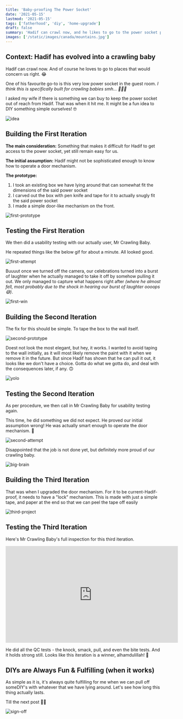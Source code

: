 ```yaml
---
title: 'Baby-proofing The Power Socket'
date: '2021-05-15'
lastmod: '2021-05-15'
tags: ['fatherhood', 'diy', 'home-upgrade']
draft: false
summary: 'Hadif can crawl now, and he likes to go to the power socket point in one of the rooms. Concerned, I DIY-ed this hack.'
images: ['/static/images/canada/mountains.jpg']
---
```


## Context: Hadif has evolved into a crawling baby

Hadif can crawl now. And of course he loves to go to places that would concern us right. 😂

One of his favourite go-to is this very low power socket in the guest room. _I think this is specifically built for crawling babies smh... 🤦🏽‍♂️_

I asked my wife if there is something we can buy to keep the power socket out of reach from Hadif. That was when it hit me. It might be a fun idea to DIY something simple ourselves! 🤓

![idea](https://media.giphy.com/media/3oz8xP6SaSkSU9dhcI/giphy.gif)

## Building the First Iteration

**The main consideration:** Something that makes it difficult for Hadif to get access to the power socket, yet still remain easy for us.

**The initial assumption:** Hadif might not be sophisticated enough to know how to operate a door mechanism.

**The prototype:**

1. I took an existing box we have lying around that can somewhat fit the dimensions of the said power socket
2. I carved out the box with pen knife and tape for it to actually snugly fit the said power socket
3. I made a simple door-like mechanism on the front.

![first-prototype](/static/blog/babyproofing-the-power-socket/first-prototype.gif)

## Testing the First Iteration

We then did a usability testing with our actually user, Mr Crawling Baby.

He repeated things like the below gif for about a minute. All looked good.

![first-attempt](/static/blog/babyproofing-the-power-socket/first-attempt.gif)

Buuuut once we turned off the camera, our celebrations turned into a burst of laughter when he actually managed to take it off by somehow pulling it out. We only managed to capture what happens right after _(where he almost fell, most probably due to the shock in hearing our burst of laughter oooops 😅)_.

![first-win](/static/blog/babyproofing-the-power-socket/first-win.gif)

## Building the Second Iteration

The fix for this should be simple. To tape the box to the wall itself.

![second-prototype](/static/blog/babyproofing-the-power-socket/second-prototype.jpg)

Doest not look the most elegant, but hey, it works. I wanted to avoid taping to the wall initially, as it will most likely remove the paint with it when we remove it in the future. But since Hadif has shown that he can pull it out, it looks like we don't have a choice. Gotta do what we gotta do, and deal with the consequences later, if any. 🙃

![yolo](https://media.giphy.com/media/GuNCk0YU1BLi/giphy.gif)

## Testing the Second Iteration

As per procedure, we then call in Mr Crawling Baby for usability testing again.

This time, he did something we did not expect. He proved our initial assumption wrong! He was actually smart enough to operate the door mechanism. 🤯

![second-attempt](/static/blog/babyproofing-the-power-socket/second-attempt.gif)

Disappointed that the job is not done yet, but definitely more proud of our crawling baby.

![big-brain](https://media.giphy.com/media/ZbUCXzhrXGpHvuOIes/giphy.gif)

## Building the Third Iteration

That was when I upgraded the door mechanism. For it to be current-Hadif-proof, it needs to have a "lock" mechanism. This is made with just a simple tape, and paper at the end so that we can peel the tape off easily

![third-project](/static/blog/babyproofing-the-power-socket/third-prototype.gif)

## Testing the Third Iteration

Here's Mr Crawling Baby's full inspection for this third iteration.

<iframe
  width="560"
  height="315"
  src="https://www.youtube.com/embed/B0cZgficBTg"
  title="YouTube video player"
  frameborder="0"
  allow="accelerometer; autoplay; clipboard-write; encrypted-media; gyroscope; picture-in-picture"
  allowfullscreen
></iframe>

He did all the QC tests - the knock, smack, pull, and even the bite tests. And it holds strong still. Looks like this iteration is a winner, alhamdulillah! 🎉

## DIYs are Always Fun & Fulfilling (when it works)

As simple as it is, it's always quite fulfilling for me when we can pull off someDIY's with whatever that we have lying around. Let's see how long this thing actually lasts.

Till the next post 👋🏽

![sign-off](https://media.giphy.com/media/ul06RsccW44OgEu94q/giphy.gif)
